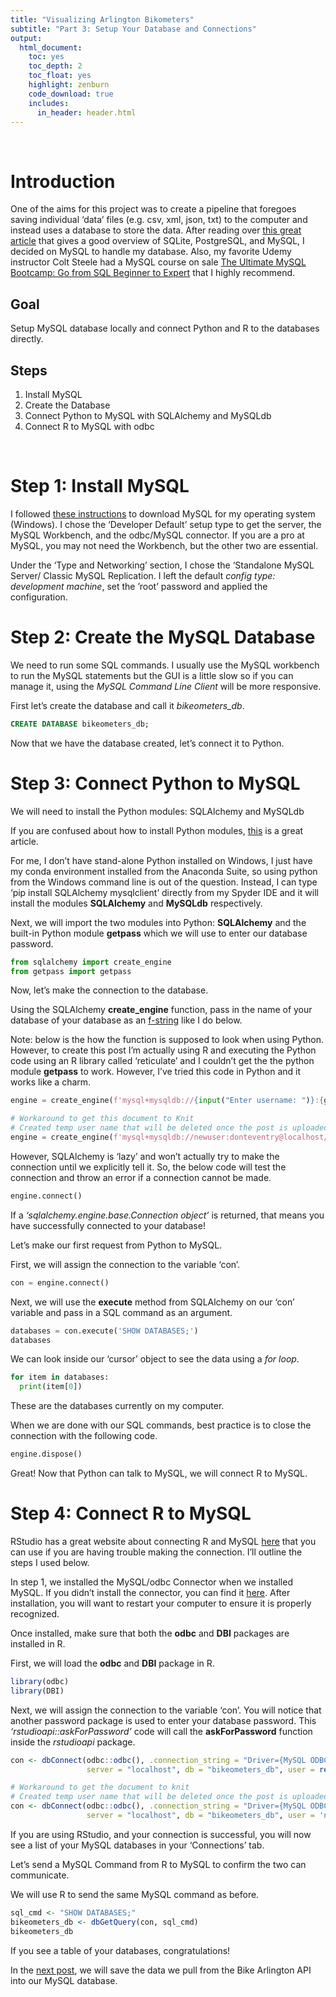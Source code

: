 ```yaml
---
title: "Visualizing Arlington Bikometers"
subtitle: "Part 3: Setup Your Database and Connections"
output:
  html_document: 
    toc: yes
    toc_depth: 2
    toc_float: yes
    highlight: zenburn
    code_download: true
    includes:
      in_header: header.html
---
```


\ 
\ 

# Introduction

One of the aims for this project was to create a pipeline that foregoes saving individual 'data' files (e.g. csv, xml, json, txt) to the computer and instead uses a database to store the data. After reading over [this great article](https://realpython.com/python-mysql/) that gives a good overview of SQLite, PostgreSQL, and MySQL, I decided on MySQL to handle my database. Also, my favorite Udemy instructor Colt Steele had a MySQL course on sale [The Ultimate MySQL Bootcamp: Go from SQL Beginner to Expert](https://www.udemy.com/course/the-ultimate-mysql-bootcamp-go-from-sql-beginner-to-expert/) that I highly recommend.

## Goal

Setup MySQL database locally and connect Python and R to the databases directly.

## Steps
1. Install MySQL
2. Create the Database
3. Connect Python to MySQL with SQLAlchemy and MySQLdb
4. Connect R to MySQL with odbc

\ 

# Step 1: Install MySQL

I followed [these instructions](https://dev.mysql.com/doc/mysql-installation-excerpt/5.7/en/installing.html) to download MySQL for my operating system (Windows). I chose the 'Developer Default' setup type to get the server, the MySQL Workbench, and the odbc/MySQL connector. If you are a pro at MySQL, you may not need the Workbench, but the other two are essential. 

Under the 'Type and Networking' section, I chose the 'Standalone MySQL Server/ Classic MySQL Replication. I left the default *config type: development machine*, set the 'root' password and applied the configuration. 

# Step 2: Create the MySQL Database

We need to run some SQL commands. I usually use the MySQL workbench to run the MySQL statements but the GUI is a little slow so if you can manage it, using the *MySQL Command Line Client* will be more responsive.

First let's create the database and call it *bikeometers_db*.

```sql
CREATE DATABASE bikeometers_db;
```

Now that we have the database created, let's connect it to Python.

# Step 3: Connect Python to MySQL

We will need to install the Python modules: SQLAlchemy and MySQLdb

If you are confused about how to install Python modules, [this](https://realpython.com/what-is-pip/) is a great article.

For me, I don't have stand-alone Python installed on Windows, I just have my conda environment installed from the Anaconda Suite, so using python from the Windows command line is out of the question. Instead, I can type 'pip install SQLAlchemy mysqlclient' directly from my Spyder IDE and it will install the modules **SQLAlchemy** and **MySQLdb** respectively.

Next, we will import the two modules into Python: **SQLAlchemy** and the built-in Python module **getpass** which we will use to enter our database password.

```python
from sqlalchemy import create_engine
from getpass import getpass
```

Now, let's make the connection to the database.

Using the SQLAlchemy **create_engine** function, pass in the name of your database of your database as an [f-string](https://realpython.com/python-f-strings/) like I do below.

Note: below is the how the function is supposed to look when using Python. However, to create this post I'm actually using R and executing the Python code using an R library called 'reticulate' and I couldn't get the the python module **getpass** to work. However, I've tried this code in Python and it works like a charm.

```python
engine = create_engine(f'mysql+mysqldb://{input("Enter username: ")}:{getpass("Enter password: ")}@localhost/bikeometers_db')
```

```python
# Workaround to get this document to Knit
# Created temp user name that will be deleted once the post is uploaded.
engine = create_engine(f'mysql+mysqldb://newuser:donteventry@localhost/bikeometers_db', echo=False)
```
However, SQLAlchemy is 'lazy' and won't actually try to make the connection until we explicitly tell it. So, the below code will test the connection and throw an error if a connection cannot be made.

```python
engine.connect()
```

If a *'sqlalchemy.engine.base.Connection object'* is returned, that means you have successfully connected to your database!

Let's make our first request from Python to MySQL.

First, we will assign the connection to the variable 'con'.
```python
con = engine.connect()
```
Next, we will use the **execute** method from SQLAlchemy on our 'con' variable and pass in a SQL command as an argument.
```python
databases = con.execute('SHOW DATABASES;')
databases
```
We can look inside our 'cursor' object to see the data using a *for loop*.
```python
for item in databases:
  print(item[0])

```
These are the databases currently on my computer.

When we are done with our SQL commands, best practice is to close the connection with the following code.

```python
engine.dispose()
```

Great! Now that Python can talk to MySQL, we will connect R to MySQL.

# Step 4: Connect R to MySQL

RStudio has a great website about connecting R and MySQL [here](https://db.rstudio.com/databases/my-sql/) that you can use if you are having trouble making the connection. I'll outline the steps I used below.

In step 1, we installed the MySQL/odbc Connector when we installed MySQL. If you didn't install the connector, you can find it [here](https://dev.mysql.com/downloads/connector/odbc/). After installation, you will want to restart your computer to ensure it is properly recognized.

Once installed, make sure that both the **odbc** and **DBI** packages are installed in R.

First, we will load the **odbc** and **DBI** package in R.
```r
library(odbc)
library(DBI)
```

Next, we will assign the connection to the variable 'con'. You will notice that another password package is used to enter your database password. This *'rstudioapi::askForPassword'* code will call the **askForPassword** function inside the *rstudioapi* package.

```r
con <- dbConnect(odbc::odbc(), .connection_string = "Driver={MySQL ODBC 8.0 Unicode Driver};", 
                 server = "localhost", db = "bikeometers_db", user = readline(prompt = 'Enter user name: '), password = rstudioapi::askForPassword("Database password"))
```

```r
# Workaround to get the document to knit
# Created temp user name that will be deleted once the post is uploaded.
con <- dbConnect(odbc::odbc(), .connection_string = "Driver={MySQL ODBC 8.0 Unicode Driver};", 
                 server = "localhost", db = "bikeometers_db", user = 'newuser', password = rstudioapi::askForPassword("Database password"))
```

If you are using RStudio, and your connection is successful, you will now see a list of your MySQL databases in your 'Connections' tab.

Let's send a MySQL Command from R to MySQL to confirm the two can communicate.

We will use R to send the same MySQL command as before.
```r
sql_cmd <- "SHOW DATABASES;"
bikeometers_db <- dbGetQuery(con, sql_cmd)
bikeometers_db
```
If you see a table of your databases, congratulations!

In the [next post](https://nathansprojects.com/part_4_save_the_data_in_a_mysql_database.html), we will save the data we pull from the Bike Arlington API into our MySQL database. 
